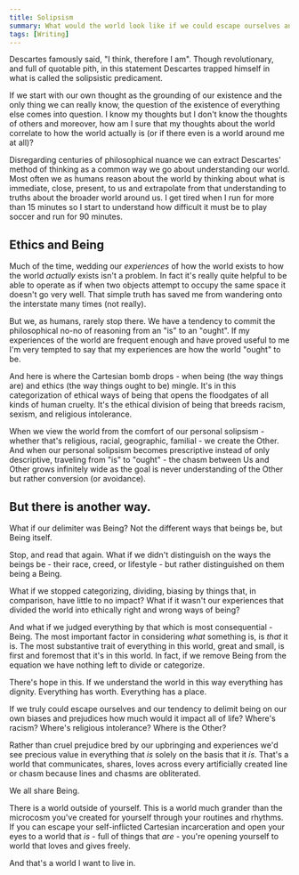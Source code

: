 ```yaml
---
title: Solipsism
summary: What would the world look like if we could escape ourselves and our biases?
tags: [Writing]
---
```


Descartes famously said, "I think, therefore I am". Though revolutionary, and full of quotable pith, in this statement Descartes trapped himself in what is called the solipsistic predicament.

If we start with our own thought as the grounding of our existence and the only thing we can really know, the question of the existence of everything else comes into question. I know my thoughts but I don't know the thoughts of others and moreover, how am I sure that my thoughts about the world correlate to how the world actually is (or if there even is a world around me at all)?

Disregarding centuries of philosophical nuance we can extract Descartes' method of thinking as a common way we go about understanding our world. Most often we as humans reason about the world by thinking about what is immediate, close, present, to us and extrapolate from that understanding to truths about the broader world around us. I get tired when I run for more than 15 minutes so I start to understand how difficult it must be to play soccer and run for 90 minutes.

## Ethics and Being

Much of the time, wedding our _experiences_ of how the world exists to how the world _actually_ exists isn't a problem. In fact it's really quite helpful to be able to operate as if when two objects attempt to occupy the same space it doesn't go very well. That simple truth has saved me from wandering onto the interstate many times (not really).

But we, as humans, rarely stop there. We have a tendency to commit the philosophical no-no of reasoning from an "is" to an "ought". If my experiences of the world are frequent enough and have proved useful to me I'm very tempted to say that my experiences are how the world "ought" to be.

And here is where the Cartesian bomb drops - when being (the way things are) and ethics (the way things ought to be) mingle. It's in this categorization of ethical ways of being that opens the floodgates of all kinds of human cruelty. It's the ethical division of being that breeds racism, sexism, and religious intolerance.

When we view the world from the comfort of our personal solipsism - whether that's religious, racial, geographic, familial - we create the Other. And when our personal solipsism becomes prescriptive instead of only descriptive, traveling from "is" to "ought" - the chasm between Us and Other grows infinitely wide as the goal is never understanding of the Other but rather conversion (or avoidance).

## But there is another way.

What if our delimiter was Being? Not the different ways that beings be, but Being itself.

Stop, and read that again. What if we didn't distinguish on the ways the beings be - their race, creed, or lifestyle - but rather distinguished on them being a Being.

What if we stopped categorizing, dividing, biasing by things that, in comparison, have little to no impact? What if it wasn't our experiences that divided the world into ethically right and wrong ways of being?

And what if we judged everything by that which is most consequential - Being. The most important factor in considering _what_ something is, is _that_ it is. The most substantive trait of everything in this world, great and small, is first and foremost that it's in this world. In fact, if we remove Being from the equation we have nothing left to divide or categorize.

There's hope in this. If we understand the world in this way everything has dignity. Everything has worth. Everything has a place.

If we truly could escape ourselves and our tendency to delimit being on our own biases and prejudices how much would it impact all of life? Where's racism? Where's religious intolerance? Where is the Other?

Rather than cruel prejudice bred by our upbringing and experiences we'd see precious value in everything that _is_ solely on the basis that it _is_. That's a world that communicates, shares, loves across every artificially created line or chasm because lines and chasms are obliterated.

We all share Being.

There is a world outside of yourself. This is a world much grander than the microcosm you've created for yourself through your routines and rhythms. If you can escape your self-inflicted Cartesian incarceration and open your eyes to a world that _is_ - full of things that _are_ - you're opening yourself to world that loves and gives freely.

And that's a world I want to live in.

